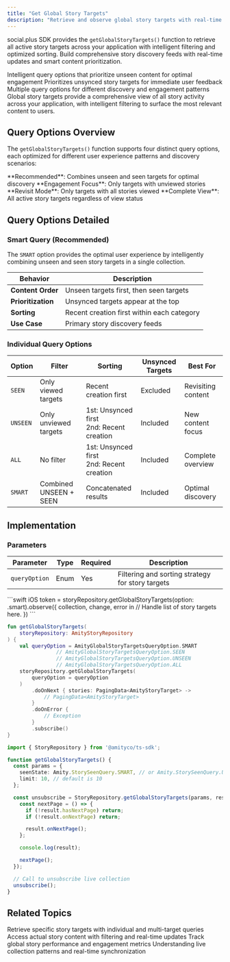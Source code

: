 ```yaml
---
title: "Get Global Story Targets"
description: "Retrieve and observe global story targets with real-time updates, intelligent filtering, and optimized sorting for comprehensive story discovery across your application"
---
```


social.plus SDK provides the `getGlobalStoryTargets()` function to retrieve all active story targets across your application with intelligent filtering and optimized sorting. Build comprehensive story discovery feeds with real-time updates and smart content prioritization.

<CardGroup cols={3}>
  <Card title="Smart Filtering" icon="brain">
    Intelligent query options that prioritize unseen content for optimal engagement
  </Card>
  <Card title="Optimistic Sync" icon="clock">
    Prioritizes unsynced story targets for immediate user feedback
  </Card>
  <Card title="Flexible Sorting" icon="sort">
    Multiple query options for different discovery and engagement patterns
  </Card>
</CardGroup>

<Info>
Global story targets provide a comprehensive view of all story activity across your application, with intelligent filtering to surface the most relevant content to users.
</Info>

## Query Options Overview

The `getGlobalStoryTargets()` function supports four distinct query options, each optimized for different user experience patterns and discovery scenarios:

<CardGroup cols={2}>
  <Card title="SMART" icon="sparkles">
    **Recommended**: Combines unseen and seen targets for optimal discovery
  </Card>
  <Card title="UNSEEN" icon="eye-slash">
    **Engagement Focus**: Only targets with unviewed stories
  </Card>
  <Card title="SEEN" icon="eye">
    **Revisit Mode**: Only targets with all stories viewed
  </Card>
  <Card title="ALL" icon="globe">
    **Complete View**: All active story targets regardless of view status
  </Card>
</CardGroup>

## Query Options Detailed

### Smart Query (Recommended)
The `SMART` option provides the optimal user experience by intelligently combining unseen and seen story targets in a single collection.

| Behavior | Description |
|----------|-------------|
| **Content Order** | Unseen targets first, then seen targets |
| **Prioritization** | Unsynced targets appear at the top |
| **Sorting** | Recent creation first within each category |
| **Use Case** | Primary story discovery feeds |

### Individual Query Options

| Option | Filter | Sorting | Unsynced Targets | Best For |
|--------|--------|---------|------------------|----------|
| `SEEN` | Only viewed targets | Recent creation first | Excluded | Revisiting content |
| `UNSEEN` | Only unviewed targets | 1st: Unsynced first<br/>2nd: Recent creation | Included | New content focus |
| `ALL` | No filter | 1st: Unsynced first<br/>2nd: Recent creation | Included | Complete overview |
| `SMART` | Combined UNSEEN + SEEN | Concatenated results | Included | Optimal discovery |

## Implementation

### Parameters

| Parameter | Type | Required | Description |
|-----------|------|----------|-------------|
| `queryOption` | Enum | Yes | Filtering and sorting strategy for story targets |


<CodeGroup>
```swift iOS
token = storyRepository.getGlobalStoryTargets(option: .smart).observe({ collection, change, error in
    // Handle list of story targets here.
})
```

```kotlin Android
fun getGlobalStoryTargets(
    storyRepository: AmityStoryRepository
) {
    val queryOption = AmityGlobalStoryTargetsQueryOption.SMART
                // AmityGlobalStoryTargetsQueryOption.SEEN
                // AmityGlobalStoryTargetsQueryOption.UNSEEN
                // AmityGlobalStoryTargetsQueryOption.ALL
    storyRepository.getGlobalStoryTargets(
        queryOption = queryOption
    )
        .doOnNext { stories: PagingData<AmityStoryTarget> ->
            // PagingData<AmityStoryTarget>
        }
        .doOnError {
            // Exception
        }
        .subscribe()
}
```

```typescript TypeScript
import { StoryRepository } from '@amityco/ts-sdk';

function getGlobalStoryTargets() {
  const params = {
    seenState: Amity.StorySeenQuery.SMART, // or Amity.StorySeenQuery.UNSEEN, Amity.StorySeenQuery.SEEN, Amity.StorySeenQuery.ALL
    limit: 10, // default is 10
  };

  const unsubscribe = StoryRepository.getGlobalStoryTargets(params, result => {
    const nextPage = () => {
      if (!result.hasNextPage) return;
      if (!result.onNextPage) return;

      result.onNextPage();
    };

    console.log(result);

    nextPage();
  });

  // Call to unsubscribe live collection
  unsubscribe();
}
```
</CodeGroup>

## Related Topics

<CardGroup cols={2}>
  <Card title="Get Story Targets" href="./get-story-targets" icon="bullseye-pointer">
    Retrieve specific story targets with individual and multi-target queries
  </Card>
  <Card title="Get Stories" href="./get-stories" icon="list">
    Access actual story content with filtering and real-time updates
  </Card>
  <Card title="Story Analytics" href="../analytics/story-impressions" icon="chart-bar">
    Track global story performance and engagement metrics
  </Card>
  <Card title="Live Collections" href="/social-plus-sdk/core-concepts/realtime-communication/live-objects-collections/overview" icon="bolt">
    Understanding live collection patterns and real-time synchronization
  </Card>
</CardGroup>

